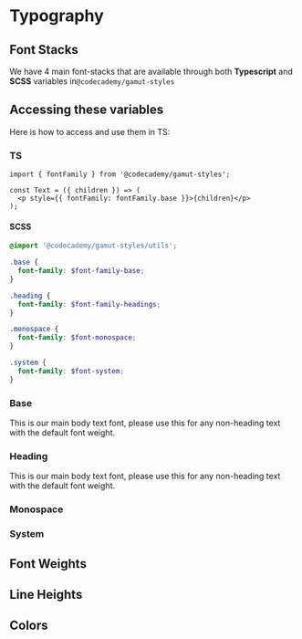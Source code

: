 
<Meta title="Foundations/Typography" />

# Typography

<StoryStatus status="stable" />

## Font Stacks

We have 4 main font-stacks that are available through both **Typescript** and **SCSS** variables in`@codecademy/gamut-styles`

## Accessing these variables

Here is how to access and use them in TS:

### TS

```tsx
import { fontFamily } from '@codecademy/gamut-styles';

const Text = ({ children }) => (
  <p style={{ fontFamily: fontFamily.base }}>{children}</p>
);
```

#### SCSS

```scss
@import '@codecademy/gamut-styles/utils';

.base {
  font-family: $font-family-base;
}

.heading {
  font-family: $font-family-headings;
}

.monospace {
  font-family: $font-monospace;
}

.system {
  font-family: $font-system;
}
```

### Base

This is our main body text font, please use this for any non-heading text with the default font weight.

<Typeset
  fontFamily={DesignTokens.fontStack.base}
  fontWeight={DesignTokens.fontWeight.base}
  fontSizes={typescale}
/>

### Heading

This is our main body text font, please use this for any non-heading text with the default font weight.

<Typeset
  fontFamily={DesignTokens.fontStack.heading}
  fontWeight={DesignTokens.fontWeight.base}
  fontSizes={typescale}
/>

### Monospace

<Typeset
  fontFamily={DesignTokens.fontStack.monospace}
  fontWeight={DesignTokens.fontWeight.base}
  fontSizes={typescale}
/>

### System

<Typeset
  fontFamily={DesignTokens.fontStack.system}
  fontWeight={DesignTokens.fontWeight.base}
  fontSizes={typescale}
/>

## Font Weights

## Line Heights

## Colors
